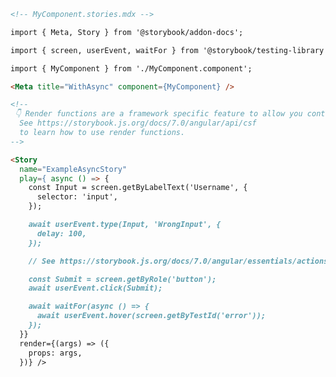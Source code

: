 ```md
<!-- MyComponent.stories.mdx -->

import { Meta, Story } from '@storybook/addon-docs';

import { screen, userEvent, waitFor } from '@storybook/testing-library';

import { MyComponent } from './MyComponent.component';

<Meta title="WithAsync" component={MyComponent} />

<!--
 👇 Render functions are a framework specific feature to allow you control on how the component renders.
  See https://storybook.js.org/docs/7.0/angular/api/csf
  to learn how to use render functions.
-->

<Story
  name="ExampleAsyncStory"
  play={ async () => {
    const Input = screen.getByLabelText('Username', {
      selector: 'input',
    });

    await userEvent.type(Input, 'WrongInput', {
      delay: 100,
    });

    // See https://storybook.js.org/docs/7.0/angular/essentials/actions#automatically-matching-args to learn how to setup logging in the Actions panel

    const Submit = screen.getByRole('button');
    await userEvent.click(Submit);

    await waitFor(async () => {
      await userEvent.hover(screen.getByTestId('error'));
    });
  }}
  render={(args) => ({
    props: args,
  })} />
```